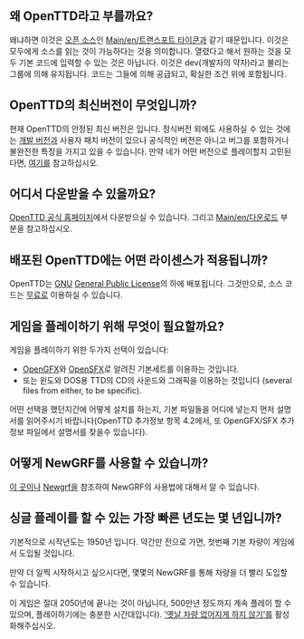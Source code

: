 ==왜 OpenTTD라고 부를까요?==
왜냐하면 이것은 [http://www.opensource.org/ 오픈 소스]인 [[Main/en/트랜스포트 타이쿤]]과 같기 때문입니다.
이것은 모두에게 소스를 읽는 것이 가능하다는 것을 의미합니다.  열렸다고 해서 원하는 것을 모두 기본 코드에 입력할 수 있는 것은 아닙니다. 이것은 dev(개발자의 약자)라고 불리는 그룹에 의해 유지됩니다.  코드는 그들에 의해 공급되고, 확실한 조건 위에 포함됩니다.

==OpenTTD의 최신버전이 무엇입니까?==
현재 OpenTTD의 안정된 최신 버전은 {{en/Version}}입니다. 정식버전 외에도 사용하실 수 있는 것에는 [[Main/en/Nightly build|개발 버전]]과 사용자 패치 버전이 있으나 공식적인 버전은 아니고 버그를 포함하거나 불완전한 특징을 가지고 있을 수 있습니다. 만약 네가 어떤 버전으로 플레이할지 고민된다면, [[Main/en/FAQ OpenTTD versions|여기]]를 참고하십시오.

==어디서 다운받을 수 있을까요?==
[http://www.openttd.org/download-stable OpenTTD 공식 홈페이지]에서 다운받으실 수 있습니다. 그리고 [[Main/en/다운로드]] 부분을 참고하십시오.
==배포된 OpenTTD에는 어떤 라이센스가 적용됩니까?==
OpenTTD는 [http://www.gnu.org/ GNU] [http://www.gnu.org/copyleft/gpl.html General Public License]의 하에 배포됩니다.  그것만으로, 소스 코드는 [[Main/en/SVN#How can I obtain the source code.3F|무료]]로 이용하실 수 있습니다.
==게임을 플레이하기 위해 무엇이 필요할까요?==
게임을 플레이하기 위한 두가지 선택이 있습니다:
* [http://dev.openttdcoop.org/projects/opengfx OpenGFX ]와 [http://dev.openttdcoop.org/projects/opensfx OpenSFX ]로 알려진 기본세트를 이용하는 것입니다.
* 또는 윈도와 DOS용 TTD의 CD의 사운드와 그래픽을 이용하는 것입니다 (several files from either, to be specific).
어떤 선택을 했던지간에 어떻게 설치를 하는지, 기본 파일들을 어디에 넣는지 먼저 설명서를 읽어주시기 바랍니다(OpenTTD 추가정보 항목 4.2에서, 또 OpenGFX/SFX 추가정보 파일에서 설명서를 찾을수 있습니다).

==어떻게 NewGRF를 사용할 수 있습니까?==
[[Main/en/NewGRF FAQ|이 곳]]이나 [[Main/en/NewGRF|Newgrf]]을 참조하여 NewGRF의 사용법에 대해서 알 수 있습니다.

==싱글 플레이를 할 수 있는 가장 빠른 년도는 몇 년입니까?==
기본적으로 시작년도는 1950년 입니다. 약간만 전으로 가면, 첫번째 기본 차량이 게임에서 도입될 것입니다.

만약 더 일찍 시작하시고 싶으시다면, 몇몇의 NewGRF를 통해 차량을 더 빨리 도입할 수 있습니다.

이 게임은 절대 2050년에 끝나는 것이 아닙니다, 500만년 정도까지 계속 플레이 할 수 있으며, 플레이하기에는 충분한 시간대입니다{{en/Emoticon|:)}}). [[Main/en/Advanced Settings/Vehicles#Vehicles never expire|'옛날 차량 없어지게 하지 않기']]를 활성화해주십시오.